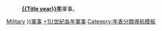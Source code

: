 <includeonly>
{{portal|軍事}}
: '''[[{{Title year}}年]]'''軍事。
{{Yearnav|軍事}}
[[Category:{{Title year}}年|Military]]
[[Category:{{DECADE|{{Title year}}}}軍事]]
[[Category:{{CENTURY|{{Title year}}+1}}世紀各年軍事]]
</includeonly><noinclude>
{{doc}}
[[Category:年表分類導航模板]]
</noinclude>
